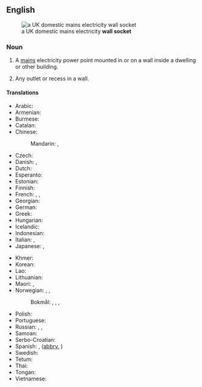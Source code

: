 ==English==
[[File:UK BS1363 double wall socket.jpg|thumb|right|a UK domestic mains electricity '''wall socket''']]

===Noun===
{{en-noun}}

# A [[mains]] electricity power point mounted in or on a wall inside a dwelling or other building.
#: {{syn|en|electrical outlet|outlet|point|socket|power point|wall plug}}
# Any outlet or recess in a wall.

====Translations====
{{trans-top|electricity power point}}
* Arabic: {{t+|ar|مِقْبَس|m}}
* Armenian: {{t-needed|hy}}
* Burmese: {{t-needed|my}}
* Catalan: {{t+|ca|endoll|m}}
* Chinese:
*: Mandarin: {{t+|cmn|插座|tr=chāzuò|sc=Hani}}, {{t+|cmn|插孔|tr=chākǒng|sc=Hani}}
* Czech: {{t+|cs|zásuvka|f}}
* Danish: {{t+|da|stikkontakt|c}}, {{t|da|kontakt|n}}
* Dutch: {{t+|nl|stopcontact|n}}
* Esperanto: {{t|eo|kontaktingo}}
* Estonian: {{t|et|pistikupesa}}
* Finnish: {{t+|fi|pistorasia}}
* French: {{t+|fr|prise|f}}, {{t|fr|prise murale|f}}, {{t+|fr|prise électrique|f}}
* Georgian: {{t-needed|ka}}
* German: {{t+|de|Steckdose|f}}
* Greek: {{t+|el|ρευματοδότης|m}}
* Hungarian: {{t+|hu|konnektor}}
* Icelandic: {{t+|is|innstunga|f}}
* Indonesian: {{t+|id|stopkontak}}
* Italian: {{t|it|presa elettrica}}, {{t+|it|presa di corrente}}
* Japanese: {{t+|ja|コンセント|tr=konsento|sc=Jpan}}, {{t|ja|ソケット|tr=soketto|sc=Jpan}}
{{trans-mid}}
* Khmer: {{t|km|រន្ធជញ្ជាំង|tr=rʊən cʊəɲceaŋ|sc=Khmr}}
* Korean: {{t+|ko|콘센트}}
* Lao: {{t-needed|lo}}
* Lithuanian: {{t|lt|rozetė|f}}
* Maori: {{t|mi|putanga hiko}}, {{t|mi|kōhao hiko}}
* Norwegian: {{t+|no|stikkontakt|m}}, {{t+|no|stikk|n}}, {{t+|no|kontakt|m}}
*: Bokmål: {{t+|nb|stikkontakt|m}}, {{t+|nb|stikk|n}}, {{t+|nb|kontakt|m}}, {{t|nb|vegguttak|n}}
* Polish: {{t+|pl|gniazdko|n}}
* Portuguese: {{t+|pt|tomada|f}}
* Russian: {{t+|ru|розе́тка|f}}, {{t+|ru|электророзе́тка|f}}, {{t+|ru|гнездо́|n}}
* Samoan: {{t-needed|sm}}
* Serbo-Croatian: {{t+|sh|utičnica|f}}
* Spanish: {{t+|es|enchufe|m}}, {{t|es|tomacorriente|f}} ([[abbrv.]] {{t+|es|toma|f}})
* Swedish: {{t+|sv|vägguttag|n}}
* Tetum: {{t-needed|tet}}
* Thai: {{t-needed|th}}
* Tongan: {{t|to|poini ʻuhila}}
* Vietnamese: {{t-needed|vi}}
{{trans-bottom}}